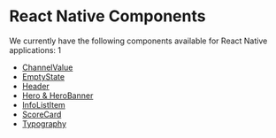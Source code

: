 # React Native Components
We currently have the following components available for React Native applications:
1
- [ChannelValue](https://github.com/pxblue/react-native-component-library/blob/dev/docs/channelValue.md)
- [EmptyState](https://github.com/pxblue/react-native-component-library/blob/dev/docs/emptyState.md)
- [Header](https://github.com/pxblue/react-native-component-library/blob/dev/docs/header.md)
- [Hero & HeroBanner](https://github.com/pxblue/react-native-component-library/blob/dev/docs/hero.md)
- [InfoListItem](https://github.com/pxblue/react-native-component-library/blob/dev/docs/infoListItem.md)
- [ScoreCard](https://github.com/pxblue/react-native-component-library/blob/dev/docs/scorecard.md)
- [Typography](https://github.com/pxblue/react-native-component-library/blob/dev/docs/typography.md)